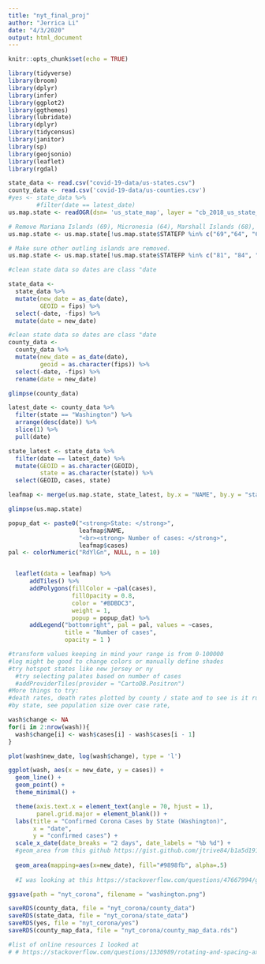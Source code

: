 ```yaml
---
title: "nyt_final_proj"
author: "Jerrica Li"
date: "4/3/2020"
output: html_document
---
```


```r
knitr::opts_chunk$set(echo = TRUE)
```

```r
library(tidyverse)
library(broom)
library(dplyr)
library(infer)
library(ggplot2)
library(ggthemes)
library(lubridate)
library(dplyr)
library(tidycensus)
library(janitor)
library(sp)
library(geojsonio)
library(leaflet)
library(rgdal)
```

```r
state_data <- read.csv("covid-19-data/us-states.csv") 
county_data <- read.csv('covid-19-data/us-counties.csv')
#yes <- state_data %>% 
        #filter(date == latest_date)
us.map.state <- readOGR(dsn= 'us_state_map', layer = "cb_2018_us_state_5m", stringsAsFactors = FALSE)

# Remove Mariana Islands (69), Micronesia (64), Marshall Islands (68), Palau (70), Minor Islands (74)
us.map.state <- us.map.state[!us.map.state$STATEFP %in% c("69","64", "68", "70", "74"),]

# Make sure other outling islands are removed.
us.map.state <- us.map.state[!us.map.state$STATEFP %in% c("81", "84", "86", "87", "89", "71", "76","95", "79"),]
```

```r
#clean state data so dates are class "date

state_data <- 
  state_data %>% 
  mutate(new_date = as_date(date),
         GEOID = fips) %>% 
  select(-date, -fips) %>% 
  mutate(date = new_date)

#clean state data so dates are class "date
county_data <- 
  county_data %>% 
  mutate(new_date = as_date(date),
         geoid = as.character(fips)) %>% 
  select(-date, -fips) %>% 
  rename(date = new_date)

glimpse(county_data)
```

```r

latest_date <- county_data %>% 
  filter(state == "Washington") %>% 
  arrange(desc(date)) %>% 
  slice(1) %>% 
  pull(date)

state_latest <- state_data %>% 
  filter(date == latest_date) %>% 
  mutate(GEOID = as.character(GEOID), 
         state = as.character(state)) %>% 
  select(GEOID, cases, state)

leafmap <- merge(us.map.state, state_latest, by.x = "NAME", by.y = "state")

glimpse(us.map.state)

popup_dat <- paste0("<strong>State: </strong>",
                    leafmap$NAME,
                    "<br><strong> Number of cases: </strong>",
                    leafmap$cases)
pal <- colorNumeric("RdYlGn", NULL, n = 10)


  leaflet(data = leafmap) %>% 
      addTiles() %>%
      addPolygons(fillColor = ~pal(cases),
                  fillOpacity = 0.8,
                  color = "#BDBDC3",
                  weight = 1,
                  popup = popup_dat) %>%
      addLegend("bottomright", pal = pal, values = ~cases,
                title = "Number of cases",
                opacity = 1 )

#transform values keeping in mind your range is from 0-100000
#log might be good to change colors or manually define shades 
#try hotspot states like new jersey or ny 
  #try selecting palates based on number of cases 
  #addProviderTiles(provider = "CartoDB.Positron")
#More things to try:
#death rates, death rates plotted by county / state and to see is it rural places? urban cities? the south? 
#by state, see population size over case rate, 

```


```r

wash$change <- NA
for(i in 2:nrow(wash)){
  wash$change[i] <- wash$cases[i] - wash$cases[i - 1]
}

plot(wash$new_date, log(wash$change), type = 'l')

```



```r

ggplot(wash, aes(x = new_date, y = cases)) +
  geom_line() +
  geom_point() + 
  theme_minimal() +

  theme(axis.text.x = element_text(angle = 70, hjust = 1), 
        panel.grid.major = element_blank()) + 
  labs(title = "Confirmed Corona Cases by State (Washington)", 
       x = "date", 
       y = "confirmed cases") +
  scale_x_date(date_breaks = "2 days", date_labels = "%b %d") +
  #geom_area from this github https://gist.github.com/jtrive84/b1a5d191358883dea1d511d8c78929b6#file-ggplot_auc-r-L9
  
  geom_area(mapping=aes(x=new_date), fill="#9898fb", alpha=.5) 
  
  #I was looking at this https://stackoverflow.com/questions/47667994/ggplot-x-axis-labels-with-all-x-axis-values for the longest time before I realized that I can change this by using scale_x_date()

```


```r
ggsave(path = "nyt_corona", filename = "washington.png")
```

```r
saveRDS(county_data, file = "nyt_corona/county_data")
saveRDS(state_data, file = "nyt_corona/state_data")
saveRDS(yes, file = "nyt_corona/yes")
saveRDS(county_map_data, file = "nyt_corona/county_map_data.rds")
```

```r
#list of online resources I looked at 
# # https://stackoverflow.com/questions/1330989/rotating-and-spacing-axis-labels-in-ggplot2
```

